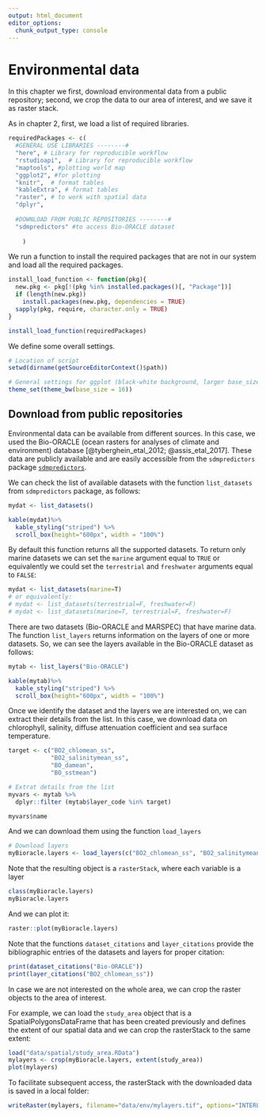 ```yaml
---
output: html_document
editor_options: 
  chunk_output_type: console
---
```

# Environmental data

In this chapter we first, download environmental data from a public repository; second, we crop the data to our area of interest, and we save it as raster stack. 

As in chapter 2, first, we load a list of required libraries.
```r
requiredPackages <- c(
  #GENERAL USE LIBRARIES --------#
  "here", # Library for reproducible workflow
  "rstudioapi",  # Library for reproducible workflow
  "maptools", #plotting world map
  "ggplot2", #for plotting
  "knitr",  # format tables
  "kableExtra", # format tables
  "raster", # to work with spatial data
  "dplyr",
  
  #DOWNLOAD FROM PUBLIC REPOSITORIES --------#
  "sdmpredictors" #to access Bio-ORACLE dataset
  
    )
```

We run a function to install the required packages that are not in our system and load all the required packages.
```r
install_load_function <- function(pkg){
  new.pkg <- pkg[!(pkg %in% installed.packages()[, "Package"])]
  if (length(new.pkg))
    install.packages(new.pkg, dependencies = TRUE)
  sapply(pkg, require, character.only = TRUE)
}

install_load_function(requiredPackages)
```

We define some overall settings.
```r
# Location of script
setwd(dirname(getSourceEditorContext()$path))

# General settings for ggplot (black-white background, larger base_size)
theme_set(theme_bw(base_size = 16))
```

## Download from public repositories

Environmental data can be available from different sources. In this case, we used the Bio-ORACLE (ocean
rasters for analyses of climate and environment) database [@tyberghein_etal_2012; @assis_etal_2017]. These data are publicly available and are easily accessible from the `sdmpredictors` package [`sdmpredictors`](https://cran.r-project.org/web/packages/sdmpredictors/index.html). 

We can check the list of available datasets with the function `list_datasets` from `sdmpredictors` package, as follows: 
```r
mydat <- list_datasets()

kable(mydat)%>% 
  kable_styling("striped") %>% 
  scroll_box(height="600px", width = "100%")
```

By default this function returns all the supported datasets. To return only marine datasets we can set the `marine` argument equal to `TRUE` or equivalently we could set the `terrestrial` and `freshwater` arguments equal to `FALSE`:
```r
mydat <- list_datasets(marine=T)
# or equivalently: 
# mydat <- list_datasets(terrestrial=F, freshwater=F)
# mydat <- list_datasets(marine=T, terrestrial=F, freshwater=F)
```

There are two datasets (Bio-ORACLE and MARSPEC) that have marine data. The function `list_layers` returns information on the layers of one or more datasets. So, we can see the layers available in the Bio-ORACLE dataset as follows:
```r
mytab <- list_layers("Bio-ORACLE")

kable(mytab)%>% 
  kable_styling("striped") %>% 
  scroll_box(height="600px", width = "100%")
```

Once we identify the dataset and the layers we are interested on, we can extract their details from the list. In this case, we download data on chlorophyll, salinity, diffuse attenuation coefficient and sea surface temperature.
```r
target <- c("BO2_chlomean_ss",
            "BO2_salinitymean_ss",
            "BO_damean",
            "BO_sstmean")

# Extrat details from the list
myvars <- mytab %>% 
  dplyr::filter (mytab$layer_code %in% target)

myvars$name
```

And we can download them using the function `load_layers` 
```r
# Download layers
myBioracle.layers <- load_layers(c("BO2_chlomean_ss", "BO2_salinitymean_ss", "BO_damean" ,"BO_sstmean")) 
```

Note that the resulting object is a `rasterStack`, where each variable is a layer
```r
class(myBioracle.layers)
myBioracle.layers
``` 

And we can plot it:
```r
raster::plot(myBioracle.layers)
```

Note that the functions `dataset_citations` and `layer_citations` provide the bibliographic entries of the datasets and layers for proper citation:
```r
print(dataset_citations("Bio-ORACLE"))
print(layer_citations("BO2_chlomean_ss"))
```

In case we are not interested on the whole area, we can crop the raster objects to the area of interest. 

For example, we can load the `study_area` object that is a SpatialPolygonsDataFrame that has been created previously and defines the extent of our spatial data and we can crop the rasterStack to the same extent:
```r
load("data/spatial/study_area.RData")
mylayers <- crop(myBioracle.layers, extent(study_area))
plot(mylayers)
```

To facilitate subsequent access, the rasterStack with the downloaded data is saved in a local folder: 
```r
writeRaster(mylayers, filename="data/env/mylayers.tif", options="INTERLEAVE=BAND", overwrite=TRUE)
```





